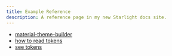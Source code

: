 ```yaml
---
title: Example Reference
description: A reference page in my new Starlight docs site.
---
```


- [material-theme-builder](https://material-foundation.github.io/material-theme-builder/)
- [how to read tokens](https://m3.material.io/foundations/design-tokens/how-to-read-tokens) 
- [see tokens ](https://m3.material.io/styles/color/static/baseline#ac4485af-06a9-490b-8aa9-62ded55f7113)
